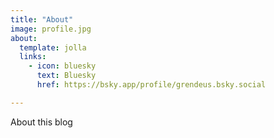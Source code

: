 ```yaml
---
title: "About"
image: profile.jpg
about:
  template: jolla
  links:
    - icon: bluesky
      text: Bluesky
      href: https://bsky.app/profile/grendeus.bsky.social

---
```


About this blog
